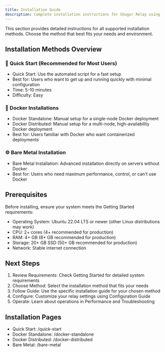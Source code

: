 ```yaml
---
title: Installation Guide
description: Complete installation instructions for Shugur Relay using Docker, Kubernetes, or bare metal deployment methods. Choose the best approach for your environment.
---
```


This section provides detailed instructions for all supported installation methods. Choose the method that best fits your needs and environment.

## Installation Methods Overview

### 🚀 Quick Start (Recommended for Most Users)

- Quick Start: Use the automated script for a fast setup
- Best for: Users who want to get up and running quickly with minimal configuration
- Time: 5-10 minutes
- Difficulty: Easy

### 🐳 Docker Installations

- Docker Standalone: Manual setup for a single-node Docker deployment
- Docker Distributed: Manual setup for a multi-node, high-availability Docker deployment
- Best for: Users familiar with Docker who want containerized deployments

### ⚙️ Bare Metal Installation

- Bare Metal Installation: Advanced installation directly on servers without Docker
- Best for: Users who need maximum performance, control, or can't use Docker

## Prerequisites

Before installing, ensure your system meets the Getting Started requirements:

- Operating System: Ubuntu 22.04 LTS or newer (other Linux distributions may work)
- CPU: 2+ cores (4+ recommended for production)
- RAM: 4+ GB (8+ GB recommended for production)
- Storage: 20+ GB SSD (50+ GB recommended for production)
- Network: Stable internet connection

## Next Steps

1. Review Requirements: Check Getting Started for detailed system requirements
2. Choose Method: Select the installation method that fits your needs
3. Follow Guide: Use the specific installation guide for your chosen method
4. Configure: Customize your relay settings using Configuration Guide
5. Operate: Learn about operations in Performance and Troubleshooting

## Installation Pages

- Quick Start: /quick-start
- Docker Standalone: /docker-standalone
- Docker Distributed: /docker-distributed
- Bare Metal: /bare-metal
